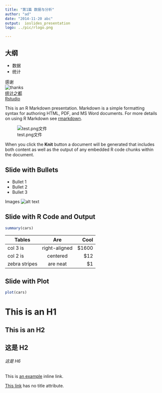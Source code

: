 ```yaml
---
title: "第1篇 数据与分析"
author: "ad"
date: "2014-11-20 abc"
output:  ioslides_presentation
logo: ../pic/rlogo.png

---
```


## 大纲
* 数据
* 统计

感谢  
![thanks](../pic/thank.png)  
[统计之都](http://cos.name/)  
[Rstudio](http://www.rstudio.com/)  


This is an R Markdown presentation. Markdown is a simple formatting syntax for authoring HTML, PDF, and MS Word documents. For more details on using R Markdown see [rmarkdown](http://rmarkdown.rstudio.com).

![test.png文件](../pic/test.png)

When you click the **Knit** button a document will be generated that includes both content as well as the output of any embedded R code chunks within the document.

## Slide with Bullets

- Bullet 1
- Bullet 2
- Bullet 3

[id]: http://example.com/ "Title"
Images
![alt text][id]

## Slide with R Code and Output

```r
summary(cars)

```
| Tables        | Are           | Cool  |  
| ------------- |:-------------:| -----:|  
| col 3 is      | right-aligned | $1600 |  
| col 2 is      | centered      |   $12 |  
| zebra stripes | are neat      |    $1 |  


## Slide with Plot

```r
plot(cars)
```

This is an H1
=============

This is an H2
-------------

## 这是 H2

###### 这是 H6

This is [an example](http://example.com/ "Title") inline link.

[This link](http://example.net/) has no title attribute.



